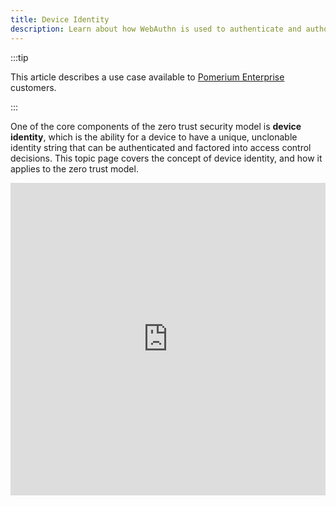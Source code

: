 ```yaml
---
title: Device Identity
description: Learn about how WebAuthn is used to authenticate and authorize access using Device ID and state.
---
```


:::tip

This article describes a use case available to [Pomerium Enterprise](/docs/enterprise/about) customers.

:::

One of the core components of the zero trust security model is **device identity**, which is the ability for a device to have a unique, unclonable identity string that can be authenticated and factored into access control decisions. This topic page covers the concept of device identity, and how it applies to the zero trust model.

<iframe
  width="100%"
  height="500"
  src="https://www.youtube.com/embed/aJzgnaXEpLo?rel=0"
  frameBorder="0"
  allow="accelerometer; clipboard-write; encrypted-media; gyroscope; picture-in-picture"
  allowFullScreen
/>

## Implement Device Identity with Pomerium

Pomerium supports policies that use device identity since version [0.16.0](/docs/overview/upgrading#policy-for-device-identity). We use the [Web Authentication][webauthn-api] (**WebAuthN**) API to bring authentication and authorization based on device identity into your security framework. Pomerium's device identity support enables users to register their devices, and administrators to enforce access to applications and services to a particular set of trusted devices.

To get started, review the following pages:

- [Pomerium Policy Language](/docs/topics/ppl) to learn how to build policies that use device ID.
- **End Users** should review [Enroll a Device](/docs/guides/enroll-device) to learn how to enroll devices on Pomerium. In Enterprise environments, self-enrollments must be approved by an admin in the Enterprise Console.
- **Enterprise Administrators** can review the [Devices](/docs/enterprise/reference/manage#devices) reference material to create pre-approved enrollment links for users.
- [pomerium/webauthn](https://github.com/pomerium/webauthn) on GitHub, our implementation of the WebAuthn specification.

[android-keystore]: https://source.android.com/security/keystore
[apple-enclave]: https://support.apple.com/guide/security/secure-enclave-sec59b0b31ff/web
[apple-passkeys]: https://developer.apple.com/documentation/authenticationservices/public-private_key_authentication/supporting_passkeys
[fido-spec]: https://fidoalliance.org/specifications/
[secure enclaves and cross-platform security keys]: https://developers.yubico.com/WebAuthn/WebAuthn_Developer_Guide/Platform_vs_Cross-Platform.html
[the perimeter]: https://www.microsoft.com/security/blog/2019/10/23/perimeter-based-network-defense-transform-zero-trust-model/
[toms-hardware-tpm]: https://www.tomshardware.com/reviews/tpm-trusted-platform-module-header,5766.html
[verge-tpm]: https://www.theverge.com/2021/6/25/22550376/microsoft-windows-11-tpm-chips-requirement-security
[webauthn-api]: https://www.w3.org/TR/webauthn-2/#registration-extension
[win11-reqs]: https://www.microsoft.com/en-us/windows/windows-11-specifications
[yubikey-products]: https://www.yubico.com/products/
